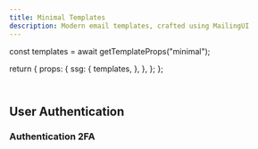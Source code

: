 ```yaml
---
title: Minimal Templates
description: Modern email templates, crafted using MailingUI
---
```



  const templates = await getTemplateProps("minimal");

  return {
    props: {
      ssg: {
        templates,
      },
    },
  };
};

<div className="pt-2">
  <Header
    tag="Free templates"
    github="MailingUI"
    title="Minimal"
    description="Minimal calls for a simple and clean design."
    downloadHref="https://shop.mailingui.com/checkout/buy/5e030159-761b-4007-8cb2-16f83d26cf8f?dark=1"
  />
</div>

## User Authentication

### Authentication 2FA

<Template name="auth_2fa" height={850} hasMDX />

### Authentication Confirm Account

<Template name="auth_confirm-account" height={720} hasMDX />

### Authentication Deactivated Account

<Template name="auth_deactivated-account" height={936} hasMDX />

### Authentication Invitation Organization

<Template name="auth_invitation-organisation" height={784} hasMDX />

### Authentication Reset Password

<Template name="auth_reset-password" height={833} hasMDX />

### Authentication Sign In

<Template name="auth_sign-in" height={805} hasMDX />

### Authentication Suspicious Activity

<Template name="auth_suspicious-activity" height={1101} hasMDX />

### Authentication Trial Expiration

<Template name="auth_trial-expiration" height={1044} hasMDX />

## E-commerce

### E-shop Abandoned Cart

<Template name="eshop_abandoned-cart" height={1260} hasMDX />

### E-shop Order Confirmation

<Template name="eshop_order-confirmation" height={1256} hasMDX />

### E-shop Order Delivered

<Template name="eshop_order-delivered" height={1053} hasMDX />

### E-shop Order Shipment

<Template name="eshop_order-shipment" height={1619} hasMDX />

### E-shop Review

<Template name="eshop_review" height={1178} hasMDX />

## User Access

### Users Team Invite

<Template name="users_team-invite" height={968} hasMDX />

### Users Team Removed

<Template name="users_team-removed" height={969} hasMDX />

### Users Team Request

<Template name="users_team-request" height={1072} hasMDX />

### Users Unread Message

<Template name="users_unread-message" height={772} hasMDX />

### Users Welcome

<Template name="users_welcome" height={733} hasMDX />